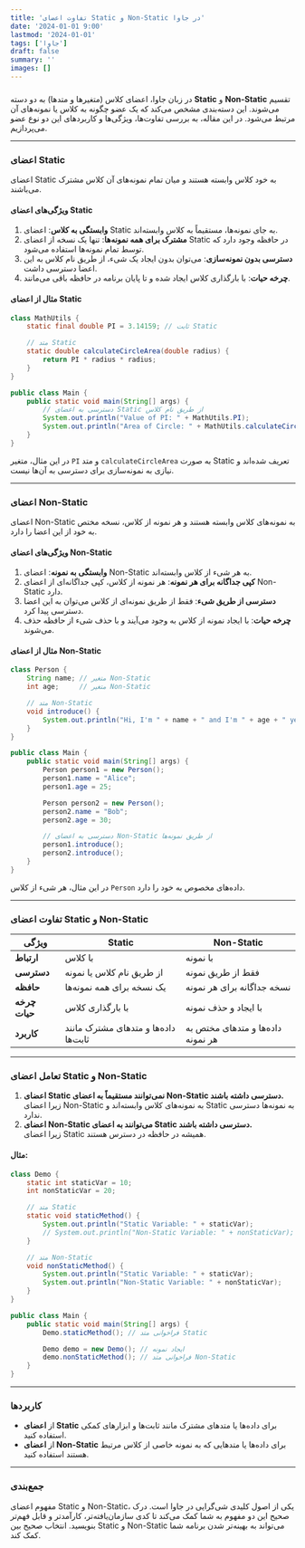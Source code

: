 ```yaml
---
title: 'تفاوت اعضای Static و Non-Static در جاوا'
date: '2024-01-01 9:00'
lastmod: '2024-01-01'
tags: ['جاوا']
draft: false
summary: ''
images: []
---
```


###

در زبان جاوا، اعضای کلاس (متغیرها و متدها) به دو دسته **Static** و **Non-Static** تقسیم می‌شوند. این دسته‌بندی مشخص می‌کند که یک عضو چگونه به کلاس یا نمونه‌های آن مرتبط می‌شود. در این مقاله، به بررسی تفاوت‌ها، ویژگی‌ها و کاربردهای این دو نوع عضو می‌پردازیم.

---

### **اعضای Static**

اعضای Static به خود کلاس وابسته هستند و میان تمام نمونه‌های آن کلاس مشترک می‌باشند.

#### **ویژگی‌های اعضای Static**

1. **وابستگی به کلاس**: اعضای Static به جای نمونه‌ها، مستقیماً به کلاس وابسته‌اند.
2. **مشترک برای همه نمونه‌ها**: تنها یک نسخه از اعضای Static در حافظه وجود دارد که توسط تمام نمونه‌ها استفاده می‌شود.
3. **دسترسی بدون نمونه‌سازی**: می‌توان بدون ایجاد یک شیء، از طریق نام کلاس به این اعضا دسترسی داشت.
4. **چرخه حیات**: با بارگذاری کلاس ایجاد شده و تا پایان برنامه در حافظه باقی می‌مانند.

#### **مثال از اعضای Static**

```java
class MathUtils {
    static final double PI = 3.14159; // ثابت Static

    // متد Static
    static double calculateCircleArea(double radius) {
        return PI * radius * radius;
    }
}

public class Main {
    public static void main(String[] args) {
        // دسترسی به اعضای Static از طریق نام کلاس
        System.out.println("Value of PI: " + MathUtils.PI);
        System.out.println("Area of Circle: " + MathUtils.calculateCircleArea(5));
    }
}
```

در این مثال، متغیر `PI` و متد `calculateCircleArea` به صورت Static تعریف شده‌اند و نیازی به نمونه‌سازی برای دسترسی به آن‌ها نیست.

---

### **اعضای Non-Static**

اعضای Non-Static به نمونه‌های کلاس وابسته هستند و هر نمونه از کلاس، نسخه مختص به خود از این اعضا را دارد.

#### **ویژگی‌های اعضای Non-Static**

1. **وابستگی به نمونه**: اعضای Non-Static به هر شیء از کلاس وابسته‌اند.
2. **کپی جداگانه برای هر نمونه**: هر نمونه از کلاس، کپی جداگانه‌ای از اعضای Non-Static دارد.
3. **دسترسی از طریق شیء**: فقط از طریق نمونه‌ای از کلاس می‌توان به این اعضا دسترسی پیدا کرد.
4. **چرخه حیات**: با ایجاد نمونه از کلاس به وجود می‌آیند و با حذف شیء از حافظه حذف می‌شوند.

#### **مثال از اعضای Non-Static**

```java
class Person {
    String name; // متغیر Non-Static
    int age;     // متغیر Non-Static

    // متد Non-Static
    void introduce() {
        System.out.println("Hi, I'm " + name + " and I'm " + age + " years old.");
    }
}

public class Main {
    public static void main(String[] args) {
        Person person1 = new Person();
        person1.name = "Alice";
        person1.age = 25;

        Person person2 = new Person();
        person2.name = "Bob";
        person2.age = 30;

        // دسترسی به اعضای Non-Static از طریق نمونه‌ها
        person1.introduce();
        person2.introduce();
    }
}
```

در این مثال، هر شیء از کلاس `Person` داده‌های مخصوص به خود را دارد.

---

### **تفاوت اعضای Static و Non-Static**

| ویژگی         | Static                               | Non-Static                        |
| ------------- | ------------------------------------ | --------------------------------- |
| **ارتباط**    | با کلاس                              | با نمونه                          |
| **دسترسی**    | از طریق نام کلاس یا نمونه            | فقط از طریق نمونه                 |
| **حافظه**     | یک نسخه برای همه نمونه‌ها            | نسخه جداگانه برای هر نمونه        |
| **چرخه حیات** | با بارگذاری کلاس                     | با ایجاد و حذف نمونه              |
| **کاربرد**    | داده‌ها و متدهای مشترک مانند ثابت‌ها | داده‌ها و متدهای مختص به هر نمونه |

---

### **تعامل اعضای Static و Non-Static**

1. **اعضای Static نمی‌توانند مستقیماً به اعضای Non-Static دسترسی داشته باشند.**  
   زیرا اعضای Non-Static به نمونه‌های کلاس وابسته‌اند و Static به نمونه‌ها دسترسی ندارد.
2. **اعضای Non-Static می‌توانند به اعضای Static دسترسی داشته باشند.**  
   زیرا اعضای Static همیشه در حافظه در دسترس هستند.

#### **مثال:**

```java
class Demo {
    static int staticVar = 10;
    int nonStaticVar = 20;

    // متد Static
    static void staticMethod() {
        System.out.println("Static Variable: " + staticVar);
        // System.out.println("Non-Static Variable: " + nonStaticVar); // خطا
    }

    // متد Non-Static
    void nonStaticMethod() {
        System.out.println("Static Variable: " + staticVar);
        System.out.println("Non-Static Variable: " + nonStaticVar);
    }
}

public class Main {
    public static void main(String[] args) {
        Demo.staticMethod(); // فراخوانی متد Static

        Demo demo = new Demo(); // ایجاد نمونه
        demo.nonStaticMethod(); // فراخوانی متد Non-Static
    }
}
```

---

### **کاربردها**

- از **اعضای Static** برای داده‌ها یا متدهای مشترک مانند ثابت‌ها و ابزارهای کمکی استفاده کنید.
- از **اعضای Non-Static** برای داده‌ها یا متدهایی که به نمونه خاصی از کلاس مرتبط هستند استفاده کنید.

---

### **جمع‌بندی**

مفهوم اعضای Static و Non-Static، یکی از اصول کلیدی شی‌گرایی در جاوا است. درک صحیح این دو مفهوم به شما کمک می‌کند تا کدی سازمان‌یافته‌تر، کارآمدتر و قابل فهم‌تر بنویسید. انتخاب صحیح بین Static و Non-Static می‌تواند به بهینه‌تر شدن برنامه شما کمک کند.
